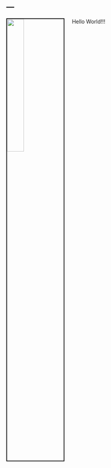 ---
---

<link rel="stylesheet" href="styles.css" type="text/css">

<img src="images/IMG_5202.jpg" style="width:30%; border:2px solid; margin-right: 20px" align="left">

Hello World!!!

<!-- I like to analyze data to answer research questions and test hypotheses. Currently I investigate questions related to breast cancer through my work as a Research Biostatistician at [Memorial Sloan Kettering Cancer Center](https://www.mskcc.org/departments/epidemiology-biostatistics) in the department of Epidemiology & Biostatistics.  -->

<!-- I graduated from the [University of Minnesota](http://www.sph.umn.edu/academics/divisions/biostatistics/) with a MS in biostatistics in 2010. In 2012 I began working toward my DrPH in biostatistics as a part-time student at [Columbia University](https://www.mailman.columbia.edu/become-student/departments/biostatistics), where I am investigating statistical methods for the study of etiologic heterogeneity in epidemiologic studies under the advisement of [Dr. Shuang Wang](https://www.mailman.columbia.edu/people/our-faculty/sw2206) at Columbia University and [Dr. Colin Begg](https://www.mskcc.org/profile/colin-begg) at Memorial Sloan Kettering Cancer Center. I expect to graduate by the end of 2018. -->

<!-- I am a well-known R enthusiast, including serving on the board and being an active member of [R Ladies NYC](http://www.rladiesnyc.org/).  -->

<!-- My full CV is available [here](files/Zabor_CV_2017_Q4.pdf). -->
